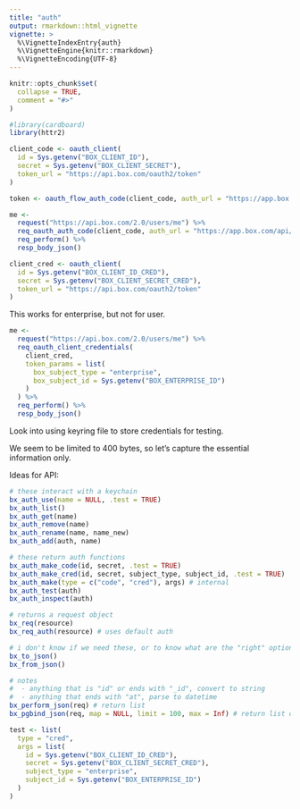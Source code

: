 ```yaml
---
title: "auth"
output: rmarkdown::html_vignette
vignette: >
  %\VignetteIndexEntry{auth}
  %\VignetteEngine{knitr::rmarkdown}
  %\VignetteEncoding{UTF-8}
---
```


```r
knitr::opts_chunk$set(
  collapse = TRUE,
  comment = "#>"
)
```

```r
#library(cardboard)
library(httr2)
```

```r
client_code <- oauth_client(
  id = Sys.getenv("BOX_CLIENT_ID"),
  secret = Sys.getenv("BOX_CLIENT_SECRET"),
  token_url = "https://api.box.com/oauth2/token"
)
```

```r
token <- oauth_flow_auth_code(client_code, auth_url = "https://app.box.com/api/oauth2/authorize")
```

```r
me <-
  request("https://api.box.com/2.0/users/me") %>%
  req_oauth_auth_code(client_code, auth_url = "https://app.box.com/api/oauth2/authorize") %>%
  req_perform() %>% 
  resp_body_json()
```

```r
client_cred <- oauth_client(
  id = Sys.getenv("BOX_CLIENT_ID_CRED"),
  secret = Sys.getenv("BOX_CLIENT_SECRET_CRED"),
  token_url = "https://api.box.com/oauth2/token"
)
```

This works for enterprise, but not for user.

```r
me <-
  request("https://api.box.com/2.0/users/me") %>%
  req_oauth_client_credentials(
    client_cred, 
    token_params = list(
      box_subject_type = "enterprise", 
      box_subject_id = Sys.getenv("BOX_ENTERPRISE_ID")
    )
  ) %>%
  req_perform() %>% 
  resp_body_json()
```

Look into using keyring file to store credentials for testing. 

We seem to be limited to 400 bytes, so let's capture the essential information only.

Ideas for API:

```r
# these interact with a keychain
bx_auth_use(name = NULL, .test = TRUE)
bx_auth_list()
bx_auth_get(name)
bx_auth_remove(name)
bx_auth_rename(name, name_new)
bx_auth_add(auth, name)

# these return auth functions
bx_auth_make_code(id, secret, .test = TRUE)
bx_auth_make_cred(id, secret, subject_type, subject_id, .test = TRUE)
bx_auth_make(type = c("code", "cred"), args) # internal
bx_auth_test(auth)
bx_auth_inspect(auth)

# returns a request object
bx_req(resource)
bx_req_auth(resource) # uses default auth

# i don't know if we need these, or to know what are the "right" options
bx_to_json() 
bx_from_json()

# notes 
#  - anything that is "id" or ends with "_id", convert to string
#  - anything that ends with "at", parse to datetime
bx_perform_json(req) # return list
bx_pgbind_json(req, map = NULL, limit = 100, max = Inf) # return list of entries
```

```r
test <- list(
  type = "cred",
  args = list(
    id = Sys.getenv("BOX_CLIENT_ID_CRED"),
    secret = Sys.getenv("BOX_CLIENT_SECRET_CRED"),
    subject_type = "enterprise",
    subject_id = Sys.getenv("BOX_ENTERPRISE_ID")
  )
)
```




